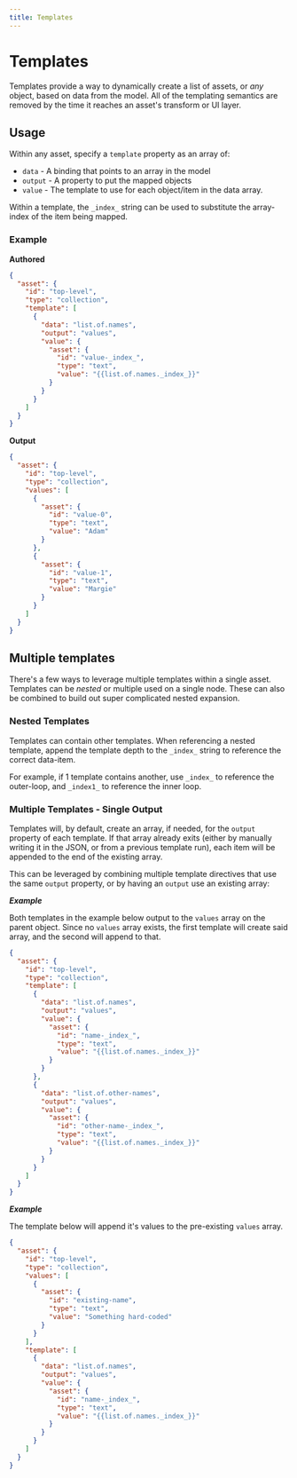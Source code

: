 ```yaml
---
title: Templates
---
```


# Templates

Templates provide a way to dynamically create a list of assets, or _any_ object, based on data from the model. All of the templating semantics are removed by the time it reaches an asset's transform or UI layer.

## Usage

Within any asset, specify a `template` property as an array of:

- `data` - A binding that points to an array in the model
- `output` - A property to put the mapped objects
- `value` - The template to use for each object/item in the data array.

Within a template, the `_index_` string can be used to substitute the array-index of the item being mapped.

### Example

**Authored**

```json
{
  "asset": {
    "id": "top-level",
    "type": "collection",
    "template": [
      {
        "data": "list.of.names",
        "output": "values",
        "value": {
          "asset": {
            "id": "value-_index_",
            "type": "text",
            "value": "{{list.of.names._index_}}"
          }
        }
      }
    ]
  }
}
```

**Output**

```json
{
  "asset": {
    "id": "top-level",
    "type": "collection",
    "values": [
      {
        "asset": {
          "id": "value-0",
          "type": "text",
          "value": "Adam"
        }
      },
      {
        "asset": {
          "id": "value-1",
          "type": "text",
          "value": "Margie"
        }
      }
    ]
  }
}
```

## Multiple templates

There's a few ways to leverage multiple templates within a single asset. Templates can be _nested_ or multiple used on a single node. These can also be combined to build out super complicated nested expansion.

### Nested Templates

Templates can contain other templates. When referencing a nested template, append the template depth to the `_index_` string to reference the correct data-item.

For example, if 1 template contains another, use `_index_` to reference the outer-loop, and `_index1_` to reference the inner loop.

### Multiple Templates - Single Output

Templates will, by default, create an array, if needed, for the `output` property of each template. If that array already exits (either by manually writing it in the JSON, or from a previous template run), each item will be appended to the end of the existing array.

This can be leveraged by combining multiple template directives that use the same `output` property, or by having an `output` use an existing array:

**_Example_**

Both templates in the example below output to the `values` array on the parent object. Since no `values` array exists, the first template will create said array, and the second will append to that.

```json
{
  "asset": {
    "id": "top-level",
    "type": "collection",
    "template": [
      {
        "data": "list.of.names",
        "output": "values",
        "value": {
          "asset": {
            "id": "name-_index_",
            "type": "text",
            "value": "{{list.of.names._index_}}"
          }
        }
      },
      {
        "data": "list.of.other-names",
        "output": "values",
        "value": {
          "asset": {
            "id": "other-name-_index_",
            "type": "text",
            "value": "{{list.of.names._index_}}"
          }
        }
      }
    ]
  }
}
```

**_Example_**

The template below will append it's values to the pre-existing `values` array.

```json
{
  "asset": {
    "id": "top-level",
    "type": "collection",
    "values": [
      {
        "asset": {
          "id": "existing-name",
          "type": "text",
          "value": "Something hard-coded"
        }
      }
    ],
    "template": [
      {
        "data": "list.of.names",
        "output": "values",
        "value": {
          "asset": {
            "id": "name-_index_",
            "type": "text",
            "value": "{{list.of.names._index_}}"
          }
        }
      }
    ]
  }
}
```
